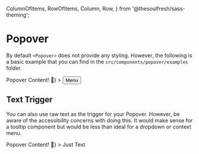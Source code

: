
  ColumnOfItems,
  RowOfItems,
  Column,
  Row,
} from '@thesoulfresh/sass-theming';


<Meta title="Components/Popover" />

# Popover

<Description of={Popover} />

By default `<Popover>` does not provide any styling. However, the
following is a basic example that you can find in the `src/components/popover/examples`
folder.

<Canvas>
  <Story name="Popover">
    <ExamplePopover
      content={<div>Popover Content! 🤘</div>}
    >
      <button>Menu</button>
    </ExamplePopover>
  </Story>
</Canvas>

<ArgsTable of={Popover} />

## Text Trigger

You can also use raw text as the trigger for your Popover. However, be
aware of the accessibility concerns with doing this. It would make sense
for a tooltip component but would be less than ideal for a dropdown or
context menu.

<Canvas>
  <Story name="TextTrigger">
    <ExamplePopover
      content={<div>Popover Content! 🤘</div>}
    >
      Just Text
    </ExamplePopover>
  </Story>
</Canvas>

